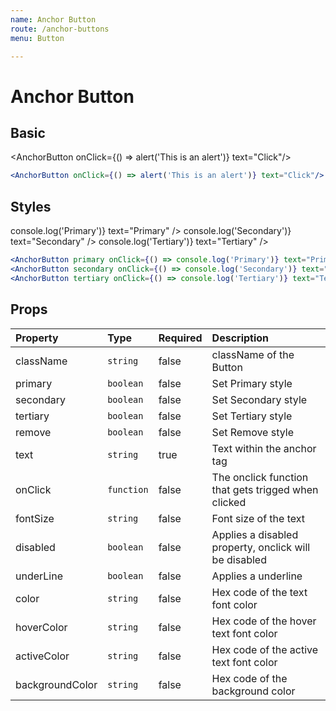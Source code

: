 ```yaml
---
name: Anchor Button
route: /anchor-buttons
menu: Button

---
```


# Anchor Button


## Basic

<AnchorButton onClick={() => alert('This is an alert')} text="Click"/>

```jsx
<AnchorButton onClick={() => alert('This is an alert')} text="Click"/>
```

## Styles

<FlexAlign>
  <AnchorButton primary onClick={() => console.log('Primary')} text="Primary" />
  <AnchorButton secondary onClick={() => console.log('Secondary')} text="Secondary" />
  <AnchorButton tertiary onClick={() => console.log('Tertiary')} text="Tertiary" />
</FlexAlign>

```jsx
<AnchorButton primary onClick={() => console.log('Primary')} text="Primary" />
<AnchorButton secondary onClick={() => console.log('Secondary')} text="Secondary" />
<AnchorButton tertiary onClick={() => console.log('Tertiary')} text="Tertiary" />
```

## Props

| Property        | Type      | Required | Description             |
| :-------        | :---      | :------- | :----------             |
| className       | `string`  | false    | className of the Button |
| primary         | `boolean` | false    | Set Primary style       |
| secondary       | `boolean` | false    | Set Secondary style     |
| tertiary        | `boolean` | false    | Set Tertiary style      |
| remove          | `boolean` | false    | Set Remove style        |
| text            | `string`  | true     | Text within the anchor tag        |
| onClick         | `function`| false    | The onclick function that gets trigged when clicked       |
| fontSize        | `string`  | false    | Font size of the text        |
| disabled        | `boolean` | false    | Applies a disabled property, onclick will be disabled        |
| underLine       | `boolean` | false    | Applies a underline        |
| color           | `string`  | false    | Hex code of the text font color        |
| hoverColor      | `string`  | false    | Hex code of the hover text font color        |
| activeColor     | `string`  | false    | Hex code of the active text font color        |
| backgroundColor | `string`  | false    | Hex code of the background color        |

